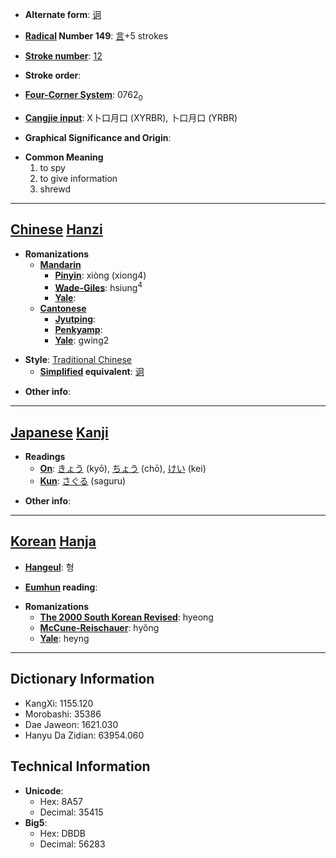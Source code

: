 * '''Alternate form''': [[诇]]

* '''[[Wiktionary:Chinese radical index| Radical]] Number 149''': [[Wiktionary:Chinese radical index 言|言]]+5 strokes

* '''[[Wiktionary:Chinese total strokes index|Stroke number]]''': [[Wiktionary:Chinese total strokes index 12|12]]

* '''Stroke order''': 

* '''[[Wiktionary:Chinese four corner index|Four-Corner System]]''': 0762<sub>0</sub>

* '''[[Wiktionary:Chinese Cangjie index|Cangjie input]]''': X卜口月口 (XYRBR), 卜口月口 (YRBR)

* '''Graphical Significance and Origin''': 

* '''Common Meaning'''
*#to spy
*# to give information
*# shrewd


----

== [[Chinese]] [[Hanzi]] ==

* '''Romanizations'''
** '''[[Mandarin]]'''
*** '''[[Pinyin]]''': xiòng (xiong4)
*** '''[[Wade-Giles]]''': hsiung<sup>4</sup>
*** '''[[Yale]]''': 
** '''[[Cantonese]]'''
*** '''[[Jyutping]]''':
*** '''[[Penkyamp]]''': 
*** '''[[Yale]]''': gwing2

* '''Style''': [[Traditional Chinese]] 
** '''[[Simplified Chinese|Simplified]] equivalent''': [[诇]]

* '''Other info''': 

----

== [[Japanese]] [[Kanji]] ==

* '''Readings'''
** '''[[On]]''': [[きょう]] (kyō), [[ちょう]] (chō), [[けい]] (kei)
** '''[[Kun]]''': [[さぐる]] (saguru)

* '''Other info''':  

----

== [[Korean]] [[Hanja]] ==

* '''[[Hangeul]]''': 형

* '''[[Eumhun]] reading''': 

* '''Romanizations'''
** '''[[The 2000 South Korean Revised Romanization|The 2000 South Korean Revised]]''': hyeong
** '''[[McCune-Reischauer]]''': hyŏng
** '''[[Yale]]''': heyng

----

== Dictionary Information ==

* KangXi: 1155.120
* Morobashi: 35386
* Dae Jaweon: 1621.030
* Hanyu Da Zidian: 63954.060

== Technical Information ==

* '''Unicode''':
** Hex: 8A57
** Decimal: 35415
* '''Big5''':
** Hex: DBDB
** Decimal: 56283